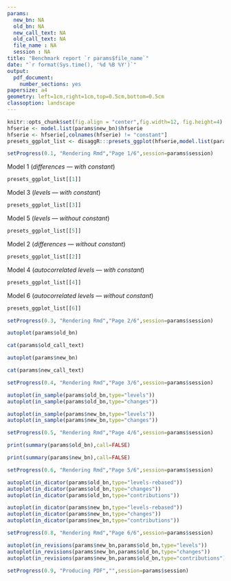 ```yaml
---
params:
  new_bn: NA
  old_bn: NA
  new_call_text: NA
  old_call_text: NA
  file_name : NA
  session : NA
title: "Benchmark report `r params$file_name`"
date: "`r format(Sys.time(), '%d %B %Y')`"
output:
  pdf_document:
    number_sections: yes
papersize: a4
geometry: left=1cm,right=1cm,top=0.5cm,bottom=0.5cm
classoption: landscape
---
```


```r
knitr::opts_chunk$set(fig.align = "center",fig.width=12, fig.height=4)
hfserie <- model.list(params$new_bn)$hfserie
hfserie <- hfserie[,colnames(hfserie) != "constant"]
presets_ggplot_list <- disaggR:::presets_ggplot(hfserie,model.list(params$new_bn)$lfserie)
```

```r
setProgress(0.1, "Rendering Rmd","Page 1/6",session=params$session)
```

\twocolumn[\section{Presets}]

\centerline{\textbf{Before}}

Model 1 (*differences --- with constant*)

```r
presets_ggplot_list[[1]]
```

Model 3 (*levels --- with constant*)

```r
presets_ggplot_list[[3]]
```

Model 5 (*levels --- without constant*)

```r
presets_ggplot_list[[5]]
```

\newpage

\centerline{\textbf{After}}

Model 2 (*differences --- without constant*)

```r
presets_ggplot_list[[2]]
```

Model 4 (*autocorrelated levels --- with constant*)

```r
presets_ggplot_list[[4]]
```

Model 6 (*autocorrelated levels --- without constant*)

```r
presets_ggplot_list[[6]]
```

\clearpage

```r
setProgress(0.3, "Rendering Rmd","Page 2/6",session=params$session)
```

\twocolumn[\section{Benchmarks}]

\centerline{\textbf{Before}}

```r
autoplot(params$old_bn)
```
```r
cat(params$old_call_text)
```

\newpage

\centerline{\textbf{After}}

```r
autoplot(params$new_bn)
```
```r
cat(params$new_call_text)
```

\clearpage

```r
setProgress(0.4, "Rendering Rmd","Page 3/6",session=params$session)
```

\twocolumn[\section{In-sample predictions}]

\centerline{\textbf{Before}}

```r
autoplot(in_sample(params$old_bn,type="levels"))
autoplot(in_sample(params$old_bn,type="changes"))
```

\newpage

\centerline{\textbf{After}}

```r
autoplot(in_sample(params$new_bn,type="levels"))
autoplot(in_sample(params$new_bn,type="changes"))
```

\clearpage

```r
setProgress(0.5, "Rendering Rmd","Page 4/6",session=params$session)
```

\twocolumn[\section{Summary}]

\centerline{\textbf{Before}}

```r
print(summary(params$old_bn),call=FALSE)
```

\newpage

\centerline{\textbf{After}}

```r
print(summary(params$new_bn),call=FALSE)
```

\clearpage

```r
setProgress(0.6, "Rendering Rmd","Page 5/6",session=params$session)
```

\twocolumn[\section{Comparison with indicator}]

\centerline{\textbf{Before}}

```r
autoplot(in_dicator(params$old_bn,type="levels-rebased"))
autoplot(in_dicator(params$old_bn,type="changes"))
autoplot(in_dicator(params$old_bn,type="contributions"))
```

\newpage

\centerline{\textbf{After}}

```r
autoplot(in_dicator(params$new_bn,type="levels-rebased"))
autoplot(in_dicator(params$new_bn,type="changes"))
autoplot(in_dicator(params$new_bn,type="contributions"))
```

\clearpage

```r
setProgress(0.8, "Rendering Rmd","Page 6/6",session=params$session)
```

\onecolumn
\section{Revisions}

```r
autoplot(in_revisions(params$new_bn,params$old_bn,type="levels"))
autoplot(in_revisions(params$new_bn,params$old_bn,type="changes"))
autoplot(in_revisions(params$new_bn,params$old_bn,type="contributions"))
```

```r
setProgress(0.9, "Producing PDF","",session=params$session)
```